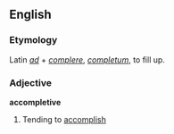 ==English==
===Etymology===
Latin ''[[ad]]'' + ''[[complere]]'', ''[[completum]]'', to fill up.

===Adjective===
'''accompletive'''
#{{rare}} Tending to [[accomplish]]